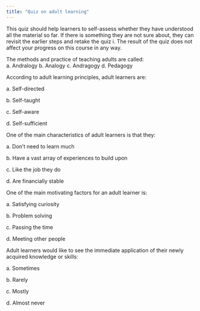 ```yaml
---
title: "Quiz on adult learning"
---
```


This quiz should help learners to self-assess whether they have understood all the material so far. If there is something they are not sure about, they can revisit the earlier steps and retake the quiz i. The result of the quiz does not affect your progress on this course in any way.

The methods and practice of teaching adults are called:\
a. Andralogy b. Analogy c. Andragogy d. Pedagogy

According to adult learning principles, adult learners are:

a\. Self-directed

b\. Self-taught

c\. Self-aware

d\. Self-sufficient

One of the main characteristics of adult learners is that they:

a\. Don't need to learn much

b\. Have a vast array of experiences to build upon

c\. Like the job they do

d\. Are financially stable

One of the main motivating factors for an adult learner is:

a\. Satisfying curiosity

b\. Problem solving

c\. Passing the time

d\. Meeting other people

Adult learners would like to see the immediate application of their newly acquired knowledge or skills: 

a\. Sometimes

b\. Rarely

c\. Mostly

d\. Almost never 
